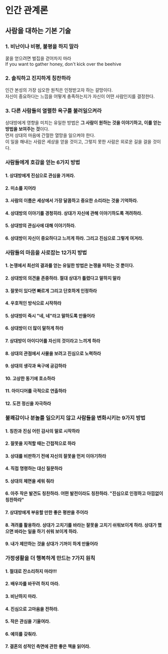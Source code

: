 # 인간 관계론

## 사람을 대하는 기본 기술

### 1. 비난이나 비평, 불평을 하지 말라

꿀을 얻으려면 벌집을 걷어차지 마라  
If you want to gather honey, don't kick over the beehive

### 2. 솔직하고 진지하게 칭찬하라

인간 본성의 가장 심오한 원칙은 인정받고자 하는 갈망이다.  
자신이 중요하다는 느낌을 어떻게 충족하는지가 자신이 어떤 사람인지를 결정한다.

### 3. 다른 사람들의 열렬한 욕구를 불러일으켜라

상대방에게 영향을 미치는 유일한 방법은 **그 사람이 원하는 것을 이야기하고, 이를 얻는 방법을 보여주는 것**이다.  
먼저 상대의 마음에 간절한 열망을 일으켜야 한다.  
이 일을 해내는 사람은 세상을 얻을 것이고, 그렇지 못한 사람은 외로운 길을 걸을 것이다.

### 사람들에게 호감을 얻는 6가지 방법

#### 1. 상대방에게 진심으로 관심을 가져라.

#### 2. 미소를 지어라

#### 3. 사람의 이름은 세상에서 가장 달콤하고 중요한 소리라는 것을 기억하라.

#### 4. 상대방의 이야기를 경청히라. 상대가 자신에 관해 이야기하도록 격려하라.

#### 5. 상대방의 관심사에 대해 이야기하라.

#### 6. 상대방이 자신이 중요하다고 느끼게 하라. 그리고 진심으로 그렇게 여겨라.

### 사람들의 마음을 사로잡는 12가지 방법

#### 1. 논쟁에서 최선의 결과를 얻는 유일한 방법은 논쟁을 피하는 것 뿐이다.

#### 2. 상대방의 의견을 존중하라. 절대 상대가 틀렸다고 말하지 말라

#### 3. 잘못이 있다면 빠르게 그리고 단호하게 인정하라

#### 4. 우호적인 방식으로 시작하라

#### 5. 상대방이 즉시 "네, 네"라고 말하도록 만들어라

#### 6. 상대방이 더 많이 말하게 하라

#### 7. 상대방이 아이디어를 자신의 것이라고 느끼게 하라

#### 8. 상대의 관점에서 사물을 보려고 진심으로 노력하라

#### 9. 상대의 생각과 욕구에 공감하라

#### 10. 고상한 동기에 호소하라

#### 11. 아이디어를 극적으로 연출하라

#### 12. 도전 정신을 자극하라

### 불쾌감이나 분놀를 일으키지 않고 사람들을 변화시키는 9가지 방법

#### 1. 칭찬과 진심 어린 감사의 말로 시작하라

#### 2. 잘못을 지적할 때는 간접적으로 하라

#### 3. 상대를 비판하기 전에 자신의 잘못을 먼저 이야기하라

#### 4. 직접 명령하는 대신 질문하라

#### 5. 상대의 체면을 세워 줘라

#### 6. 아주 작은 발견도 칭찬하라. 어떤 발전이라도 칭찬하라. "진심으로 인정하고 아낌없이 칭찬하라"

#### 7. 상대방에게 부응할 만한 좋은 평판을 주어라

#### 8. 격려를 활용하라. 상대가 고치기를 바라는 잘못을 고치기 쉬워보이게 하라. 상대가 했으면 바라는 일을 하기 쉬워 보이게 하라.

#### 9. 내가 제안하는 것을 상대가 기꺼이 하게 만들어라

### 가정생활을 더 행복하게 만드는 7가지 원칙

#### 1. 절대로 잔소리하지 마라!!!

#### 2. 배우자를 바꾸려 하지 마라.

#### 3. 비난하지 마라.

#### 4. 진심으로 고마움을 전하라.

#### 5. 작은 관심을 기울여라.

#### 6. 예의를 갖춰라.

#### 7. 결혼의 성적인 측면에 관한 좋은 책을 읽어라.